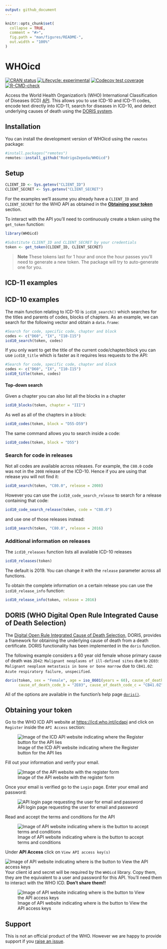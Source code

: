```yaml
---
output: github_document
---
```


<!-- README.md is generated from README.Rmd. Please edit that file -->

```r
knitr::opts_chunk$set(
  collapse = TRUE,
  comment = "#>",
  fig.path = "man/figures/README-",
  out.width = "100%"
)
```

# WHOicd

<!-- badges: start -->
[![CRAN status](https://www.r-pkg.org/badges/version/WHOicd)](https://CRAN.R-project.org/package=WHOicd)
[![Lifecycle: experimental](https://img.shields.io/badge/lifecycle-experimental-orange.svg)](https://lifecycle.r-lib.org/articles/stages.html#experimental)
[![Codecov test coverage](https://codecov.io/gh/RodrigoZepeda/WHOicd/branch/main/graph/badge.svg)](https://app.codecov.io/gh/RodrigoZepeda/WHOicd?branch=main)
[![R-CMD-check](https://github.com/RodrigoZepeda/WHOicd/actions/workflows/R-CMD-check.yaml/badge.svg)](https://github.com/RodrigoZepeda/WHOicd/actions/workflows/R-CMD-check.yaml)
<!-- badges: end -->

Access the World Health Organization's (WHO) International Classification of Diseases (ICD) [API](https://icd.who.int/icdapi). This allows you to use ICD-10 and ICD-11 codes, encode text directly into ICD-11, search for diseases in ICD-10, and detect underlying causes of death using the [DORIS system](https://icd.who.int/doris). 

## Installation

You can install the development version of WHOicd using the `remotes` package:

``` r
#install.packages("remotes")
remotes::install_github("RodrigoZepeda/WHOicd")
```

## Setup

```r
CLIENT_ID <- Sys.getenv("CLIENT_ID")
CLIENT_SECRET <- Sys.getenv("CLIENT_SECRET")
```

For the examples we'll assume you already have a `CLIENT_ID` and `CLIENT_SECRET`
for the WHO API as obtained in the [**Obtaining your token**](#obtaining-your-token) section. 

To interact with the API you'll need to continuously create a token using the `get_token` function:

```r
library(WHOicd)

#Substitute CLIENT_ID and CLIENT_SECRET by your credentials
token <- get_token(CLIENT_ID, CLIENT_SECRET)
```

> **Note** These tokens last for 1 hour and once the hour passes you'll need to generate a new token. The package will try to auto-generate one for you. 

## ICD-11 examples

## ICD-10 examples

The main function relating to ICD-10 is `icd10_search()` which searches for the titles and parents of codes, blocks of chapters. As an example, we can search for the following vector and obtain a `data.frame`: 

```r
#Search for code, specific code, chapter and block 
codes <- c("D60", "IX", "I10-I15")
icd10_search(token, codes)
```

If you only want to get the title of the current code/chapter/block you can use `icd10_title` which is faster as it requires less requests to the API:

```r
#Search for code, specific code, chapter and block 
codes <- c("D60", "IX", "I10-I15")
icd10_title(token, codes)
```

#### Top-down search

Given a chapter you can also list all the blocks in a chapter

```r
icd10_blocks(token, chapter = "III")
```

As well as all of the chapters in a block:

```r
icd10_codes(token, block = "D55-D59")
```
The same command allows you to search inside a code:

```r
icd10_codes(token, block = "D55")
```

### Search for code in releases

Not all codes are available across releases. For example, the `C80.0` code was not in the `2008` release of the ICD-10. Hence if you are using that release you will not find it:

```r
icd10_search(token, "C80.0", release = 2008)
```

However you can use the `icd10_code_search_release` to search for a release containing that code:

```r
icd10_code_search_release(token, code = "C80.0")
```

and use one of those releases instead:

```r
icd10_search(token, "C80.0", release = 2016)
```

### Additional information on releases

The `icd10_releases` function lists all available ICD-10 releases

```r
icd10_releases(token)
```

The default is 2019. You can change it with the `release` parameter across all functions. 

To obtain the complete information on a certain release you can use the `icd10_release_info` function:

```r
icd10_release_info(token, release = 2016)
```


## DORIS (WHO Digital Open Rule Integrated Cause of Death Selection)

The [Digital Open Rule Integrated Cause of Death Selection](https://icd.who.int/doris/en), DORIS, 
provides a framework for obtaining the underlying cause of death from a death certificate. DORIS
functionality has been implemented in the `doris` function. 

The following example considers a 60 year old female whose primary cause of death was `2D42`: 
`Malignant neoplasms of ill-defined sites` due to `2E03`: `Malignant neoplasm metastasis in bone or bone marrow` due to `CB41.0Z`: `Acute respiratory failure, unspecified`. 

```r
doris(token, sex = "Female", age = iso_8601(years = 60), cause_of_death_code_a = "2D42",
      cause_of_death_code_b = "2E03", cause_of_death_code_c = "CB41.0Z")
```

All of the options are available in the function's help page [`doris()`](https://rodrigozepeda.github.io/WHOicd/reference/get_token.html). 

## Obtaining your token

Go to the WHO ICD API website at [https://icd.who.int/icdapi](https://icd.who.int/icdapi)
and click on `Register` inside the `API Access` section:

![Image of the ICD API website indicating where the Register button for the API lies](man/figures/api1.png)

Fill out your information and verify your email. 

![Image of the API website with the register form](man/figures/api2.png)

Once your email is verified go to the `Login` page. Enter your email and password:

![API login page requesting the user for email and password](man/figures/api2_5.png)

Read and accept the terms and conditions for the API

![Image of API website indicating where is the button to accept terms and conditions](man/figures/api3.png)

Under **API Access** click on `View API access key(s)`

![Image of API website indicating where is the button to View the API access keys](man/figures/api4.png)
Your client id and secret will be required by the `WHOicd` library. Copy them, they are the equivalent to a user and password for this API. You'll need them to interact with the WHO ICD. **Don't share them!!**

![Image of API website indicating where is the button to View the API access keys](man/figures/api5.png)

## Support

This is not an official product of the WHO. However we are happy to provide support if you [raise an issue](https://docs.github.com/en/issues/tracking-your-work-with-issues/creating-an-issue). 





